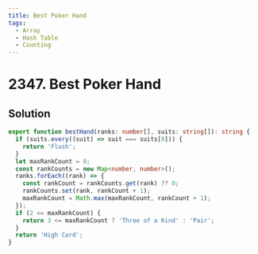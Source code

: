 ```yaml
---
title: Best Poker Hand
tags:
  - Array
  - Hash Table
  - Counting
---
```


# 2347. Best Poker Hand

<Badges>
  <LevelBadge level="easy" />
  <TopicBadge name="Array" slug="array" />
  <TopicBadge name="Hash Table" slug="hash-table" />
  <TopicBadge name="Counting" slug="counting" />
</Badges>

## Solution

```typescript filename="solution.ts" copy
export function bestHand(ranks: number[], suits: string[]): string {
  if (suits.every((suit) => suit === suits[0])) {
    return 'Flush';
  }
  let maxRankCount = 0;
  const rankCounts = new Map<number, number>();
  ranks.forEach((rank) => {
    const rankCount = rankCounts.get(rank) ?? 0;
    rankCounts.set(rank, rankCount + 1);
    maxRankCount = Math.max(maxRankCount, rankCount + 1);
  });
  if (2 <= maxRankCount) {
    return 3 <= maxRankCount ? 'Three of a Kind' : 'Pair';
  }
  return 'High Card';
}
```

<ProblemLink
  codingSite="leetcode"
  href="https://leetcode.com/problems/best-poker-hand"
  title="Best Poker Hand"
/>
